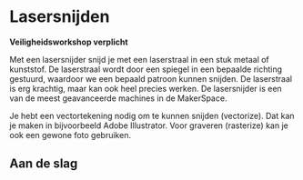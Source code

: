 
# Lasersnijden

<Callout type="warning">**Veiligheidsworkshop verplicht**</Callout>

Met een lasersnijder snijd je met een laserstraal in een stuk metaal of kunststof. De laserstraal wordt door een spiegel in een bepaalde richting gestuurd, waardoor we een bepaald patroon kunnen snijden. De laserstraal is erg krachtig, maar kan ook heel precies werken. De lasersnijder is een van de meest geavanceerde machines in de MakerSpace.

Je hebt een vectortekening nodig om te kunnen snijden (vectorize). Dat kan je maken in bijvoorbeeld Adobe Illustrator. Voor graveren (rasterize) kan je ook een gewone foto gebruiken.

## Aan de slag


<Cards>
  <Card
    icon="📖"
    title="Stappenplan"
    href="/lasersnijden/stappenplan"
    arrow={true}
  />
    <Card
    icon="🔥"
    title="Veiligheidsinstructies"
    href="/lasersnijden/veiligheid"
    arrow={true}
  />
  <Card
    icon="📝"
    title="Materiaallijst"
    href="/lasersnijden/materiaallijst"
    arrow={true}
  />
  <Card
    icon="💰"
    title="Prijslijst"
    href="/lasersnijden/prijslijst"
    arrow={true}
  />
   <Card
    icon="📖"
    title="Stappenplan - oud"
    href="/lasersnijden/stappenplan"
    arrow={true}
  />
</Cards>
